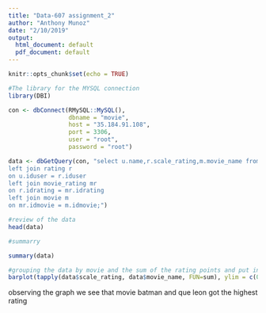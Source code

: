 ```yaml
---
title: "Data-607 assignment_2"
author: "Anthony Munoz"
date: "2/10/2019"
output:
  html_document: default
  pdf_document: default
---
```


```r
knitr::opts_chunk$set(echo = TRUE)
```


```r
#The library for the MYSQL connection
library(DBI)

```



```r

con <- dbConnect(RMySQL::MySQL(), 
                 dbname = "movie", 
                 host = "35.184.91.108", 
                 port = 3306,
                 user = "root",
                 password = "root")

data <- dbGetQuery(con, "select u.name,r.scale_rating,m.movie_name from user u
left join rating r
on u.iduser = r.iduser
left join movie_rating mr
on r.idrating = mr.idrating
left join movie m
on mr.idmovie = m.idmovie;")

#review of the data
head(data)

#summarry

summary(data)

#grouping the data by movie and the sum of the rating points and put into the graph
barplot(tapply(data$scale_rating, data$movie_name, FUN=sum), ylim = c(0,12), main = "Rating Movies", col = "blue")

```

observing the graph we see that movie batman and que leon got the highest rating 